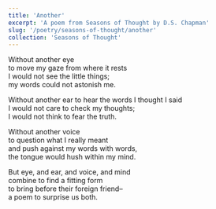 ```yaml
---
title: 'Another'
excerpt: 'A poem from Seasons of Thought by D.S. Chapman'
slug: '/poetry/seasons-of-thought/another'
collection: 'Seasons of Thought'
---
```


Without another eye  
to move my gaze from where it rests  
I would not see the little things;  
my words could not astonish me.

Without another ear
to hear the words I thought I said  
I would not care to check my thoughts;  
I would not think to fear the truth.

Without another voice  
to question what I really meant  
and push against my words with words,  
the tongue would hush within my mind.

But eye, and ear, and voice, and mind  
combine to find a fitting form  
to bring before their foreign friend–  
a poem to surprise us both.
